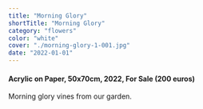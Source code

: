 ```yaml
---
title: "Morning Glory"
shortTitle: "Morning Glory"
category: "flowers"
color: "white"
cover: "./morning-glory-1-001.jpg"
date: "2022-01-01"
---
```

    
#### Acrylic on Paper, 50x70cm, 2022, For Sale (200 euros)
    
Morning glory vines from our garden.